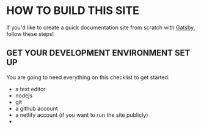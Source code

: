# HOW TO BUILD THIS SITE

If you'd like to create a quick documentation site from scratch with [Gatsby](), follow these steps!

## GET YOUR DEVELOPMENT ENVIRONMENT SET UP

You are going to need everything on this checklist to get started:
* a text editor
* nodejs
* git
* a github account
* a netlify account (if you want to run the site publicly)
* 
